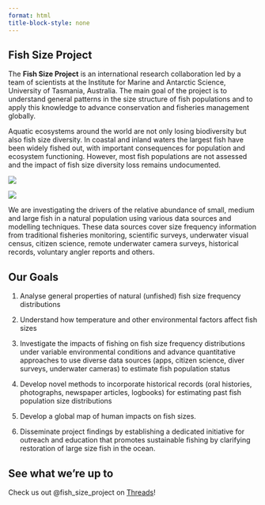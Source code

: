 ```yaml
---
format: html
title-block-style: none
---
```

::: {.column-screen .hero-img .hero-strip}
::: grid
::: {.g-col-sm-10 .g-col-md-6 .g-col-lg-4 .px-5 .align-self-center}
# Fish Size Project {.maintitle}
:::

::: {.g-col .hero-strip}
<!-- This column centers the title vertically -->
:::
:::
:::

::: text-center
The **Fish Size Project** is an international research collaboration led by a team of scientists at the Institute for Marine and Antarctic Science, University of Tasmania, Australia. The main goal of the project is to understand general patterns in the size structure of fish populations and to apply this knowledge to advance conservation and fisheries management globally. 
:::

::: column-screen
::: grid
::: {.g-col-6 .px-2 .text-center}
Aquatic ecosystems around the world are not only losing biodiversity but also fish size diversity. In coastal and inland waters the largest fish have been widely fished out, with important consequences for population and ecosystem functioning. However, most fish populations are not assessed and the impact of fish size diversity loss remains undocumented.
:::

::: {.g-col-6}
![](www/bananan%20snapper%20a5.jpg)
:::

::: {.g-col-6}
![](www/bananan%20snapper%20a5.jpg)
:::

::: {.g-col-6 .px-2 .text-center}
We are investigating the drivers of the relative abundance of small, medium and large fish in a natural population using various data sources and modelling techniques. These data sources cover size frequency information from traditional fisheries monitoring, scientific surveys, underwater visual census, citizen science, remote underwater camera surveys, historical records, voluntary angler reports and others.
:::
:::
:::

## Our Goals

::: ol
1. Analyse general properties of natural (unfished) fish size frequency distributions

2. Understand how temperature and other environmental factors affect fish sizes

3. Investigate the impacts of fishing on fish size frequency distributions under variable environmental conditions and advance quantitative approaches to use diverse data sources (apps, citizen science, diver surveys, underwater cameras) to estimate fish population status

4. Develop novel methods to incorporate historical records (oral histories, photographs, newspaper articles, logbooks) for estimating past fish population size distributions

5. Develop a global map of human impacts on fish sizes.

6. Disseminate project findings by establishing a dedicated initiative for outreach and education that promotes sustainable fishing by clarifying restoration of large size fish in the ocean.
:::

## See what we're up to

Check us out @fish_size_project on <a href="https://www.threads.net/@fish_size_project" class = "threads">Threads</a>!
